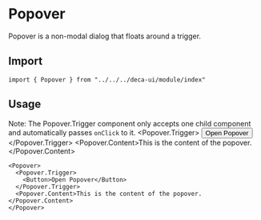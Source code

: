 
# Popover
Popover is a non-modal dialog that floats around a trigger.

## Import
```
import { Popover } from "../../../deca-ui/module/index"
```

## Usage
Note: The Popover.Trigger component only accepts one child component and automatically passes `onClick` to it.
<ComponentWrapper>
  <Popover>
    <Popover.Trigger>
      <Button>Open Popover</Button>
    </Popover.Trigger>
    <Popover.Content>This is the content of the popover.</Popover.Content>
  </Popover>
</ComponentWrapper>
```
<Popover>
  <Popover.Trigger>
    <Button>Open Popover</Button>
  </Popover.Trigger>
  <Popover.Content>This is the content of the popover.</Popover.Content>
</Popover>
```

